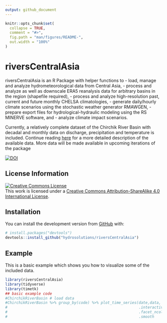 ```yaml
---
output: github_document
---
```


<!-- README.md is generated from README.Rmd. Please edit that file -->

```r
knitr::opts_chunk$set(
  collapse = TRUE,
  comment = "#>",
  fig.path = "man/figures/README-",
  out.width = "100%"
)
```

# riversCentralAsia

<!-- badges: start -->
<!-- badges: end -->

riversCentralAsia is an R Package with helper functions to 
- load, manage and analyze hydrometeorological data from Central Asia,
- process and analyze as well as downscale ERA5 reanalysis data for arbitrary basins in the region (shapefile required),
- process and analyze high-resolution past, current and future monthly CHELSA climatologies,
- generate daily/hourly climate scenarios using the stochastic weather generator RMAWGEN,
- prepare export files for hydrological-hydraulic modeling using the RS MINERVE software, and 
- analyze climate impact scenarios.

Currently, a relatively complete dataset of the Chirchik River Basin with decadal and monthly data on discharge, precipitation and temperature is included. Continue reading [here](doc/data_documentation.Rmd) for a more detailed description of the available data. More data will be made available in upcoming iterations of the package

[![DOI](https://zenodo.org/badge/DOI/10.5281/zenodo.4667422.svg)](https://doi.org/10.5281/zenodo.4667422)

## License Information

<a rel="license" href="http://creativecommons.org/licenses/by-sa/4.0/"><img alt="Creative Commons License" style="border-width:0" src="https://i.creativecommons.org/l/by-sa/4.0/88x31.png" /></a><br />This work is licensed under a <a rel="license" href="http://creativecommons.org/licenses/by-sa/4.0/">Creative Commons Attribution-ShareAlike 4.0 International License</a>.

## Installation

You can install the development version from [GitHub](https://github.com/) with:

``` r
# install.packages("devtools")
devtools::install_github("hydrosolutions/riversCentralAsia")
```
## Example

This is a basic example which shows you how to visualize some of the included data.

```r
library(riversCentralAsia)
library(tidyverse)
library(timetk)
## basic example code
#ChirchikRiverBasin # load data
#ChirchikRiverBasin %>% group_by(code) %>% plot_time_series(date,data,
#                                                           .interactive = FALSE,
#                                                           .facet_ncol  = 2,
#                                                           .smooth      = FALSE)
```

